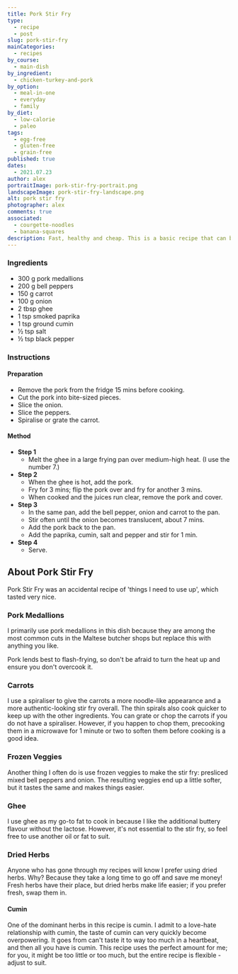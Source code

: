```yaml
---
title: Pork Stir Fry
type:
  - recipe
  - post
slug: pork-stir-fry
mainCategories: 
  - recipes
by_course:
  - main-dish
by_ingredient:
  - chicken-turkey-and-pork
by_option:
  - meal-in-one
  - everyday
  - family
by_diet:
  - low-calorie
  - paleo
tags:
  - egg-free
  - gluten-free
  - grain-free
published: true
dates: 
  - 2021.07.23
author: alex
portraitImage: pork-stir-fry-portrait.png
landscapeImage: pork-stir-fry-landscape.png
alt: pork stir fry
photographer: alex
comments: true
associated: 
  - courgette-noodles
  - banana-squares
description: Fast, healthy and cheap. This is a basic recipe that can be chopped and changed to taste.
---
```


<Ingredients>

### Ingredients
    
  - 300 g pork medallions
  - 200 g bell peppers
  - 150 g carrot
  - 100 g onion
  - 2 tbsp ghee
  - 1 tsp smoked paprika
  - 1 tsp ground cumin
  - ½ tsp salt
  - ½ tsp black pepper

</Ingredients>

<Instructions>

### Instructions

#### Preparation

  - Remove the pork from the fridge 15 mins before cooking.
  - Cut the pork into bite-sized pieces.
  - Slice the onion.
  - Slice the peppers.
  - Spiralise or grate the carrot.

#### Method

  - **Step 1**
    - Melt the ghee in a large frying pan over medium-high heat. (I use the number 7.)
  - **Step 2**
    - When the ghee is hot, add the pork.
    - Fry for 3 mins; flip the pork over and fry for another 3 mins.
    - When cooked and the juices run clear, remove the pork and cover.
  - **Step 3**
    - In the same pan, add the bell pepper, onion and carrot to the pan.
    - Stir often until the onion becomes translucent, about 7 mins.
    - Add the pork back to the pan.
    - Add the paprika, cumin, salt and pepper and stir for 1 min.
  - **Step 4**
    - Serve.

</Instructions>

<RecipeContent>

## About Pork Stir Fry

Pork Stir Fry was an accidental recipe of 'things I need to use up', which tasted very nice. 

### Pork Medallions

I primarily use pork medallions in this dish because they are among the most common cuts in the Maltese butcher shops but replace this with anything you like. 

Pork lends best to flash-frying, so don't be afraid to turn the heat up and ensure you don't overcook it.

### Carrots

I use a spiraliser to give the carrots a more noodle-like appearance and a more authentic-looking stir fry overall. The thin spirals also cook quicker to keep up with the other ingredients. You can grate or chop the carrots if you do not have a spiraliser. However, if you happen to chop them, precooking them in a microwave for 1 minute or two to soften them before cooking is a good idea.

### Frozen Veggies

Another thing I often do is use frozen veggies to make the stir fry: presliced mixed bell peppers and onion. The resulting veggies end up a little softer, but it tastes the same and makes things easier.

### Ghee

I use ghee as my go-to fat to cook in because I like the additional buttery flavour without the lactose. However, it's not essential to the stir fry, so feel free to use another oil or fat to suit.

### Dried Herbs

Anyone who has gone through my recipes will know I prefer using dried herbs. Why? Because they take a long time to go off and save me money! Fresh herbs have their place, but dried herbs make life easier; if you prefer fresh, swap them in.

#### Cumin

One of the dominant herbs in this recipe is cumin. I admit to a love-hate relationship with cumin, the taste of cumin can very quickly become overpowering. It goes from can't taste it to way too much in a heartbeat, and then all you have is cumin. This recipe uses the perfect amount for me; for you, it might be too little or too much, but the entire recipe is flexible - adjust to suit.

</RecipeContent>

